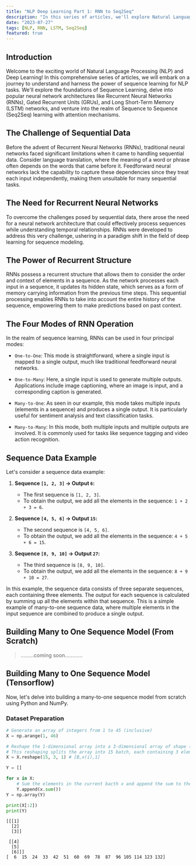 ```yaml
---
title: "NLP Deep Learning Part 1: RNN to Seq2Seq"
description: "In this series of articles, we'll explore Natural Language Processing (NLP) and Deep Learning, focusing on Sequence Learning with RNNs, GRUs, and LSTMs. We'll cover Sequence to Sequence (Seq2Seq) learning for tasks like machine translation and text generation, along with the attention mechanism. The articles use both dummy and real data for practical NLP projects, suitable for beginners and experienced practitioners alike. Get ready to build powerful sequence models for various NLP tasks!"
date: "2023-07-27"
tags: [NLP, RNN, LSTM, Seq2Seq]
featured: true
---
```


## Introduction

Welcome to the exciting world of Natural Language Processing (NLP) and Deep Learning! In this comprehensive series of articles, we will embark on a journey to understand and harness the power of sequence learning for NLP tasks. We'll explore the foundations of Sequence Learning, delve into popular neural network architectures like Recurrent Neural Networks (RNNs), Gated Recurrent Units (GRUs), and Long Short-Term Memory (LSTM) networks, and venture into the realm of Sequence to Sequence (Seq2Seq) learning with attention mechanisms.

## The Challenge of Sequential Data

Before the advent of Recurrent Neural Networks (RNNs), traditional neural networks faced significant limitations when it came to handling sequential data. Consider language translation, where the meaning of a word or phrase often depends on the words that came before it. Feedforward neural networks lack the capability to capture these dependencies since they treat each input independently, making them unsuitable for many sequential tasks.

## The Need for Recurrent Neural Networks

To overcome the challenges posed by sequential data, there arose the need for a neural network architecture that could effectively process sequences while understanding temporal relationships. RNNs were developed to address this very challenge, ushering in a paradigm shift in the field of deep learning for sequence modeling.

## The Power of Recurrent Structure

RNNs possess a recurrent structure that allows them to consider the order and context of elements in a sequence. As the network processes each input in a sequence, it updates its hidden state, which serves as a form of memory carrying information from the previous time steps. This sequential processing enables RNNs to take into account the entire history of the sequence, empowering them to make predictions based on past context.

## The Four Modes of RNN Operation

In the realm of sequence learning, RNNs can be used in four principal modes:

- `One-to-One`: This mode is straightforward, where a single input is mapped to a single output, much like traditional feedforward neural networks.

- `One-to-Many`: Here, a single input is used to generate multiple outputs. Applications include image captioning, where an image is input, and a corresponding caption is generated.

- `Many-to-One`: As seen in our example, this mode takes multiple inputs (elements in a sequence) and produces a single output. It is particularly useful for sentiment analysis and text classification tasks.

- `Many-to-Many`: In this mode, both multiple inputs and multiple outputs are involved. It is commonly used for tasks like sequence tagging and video action recognition.

## Sequence Data Example

Let's consider a sequence data example:

1. **Sequence `[1, 2, 3]` -> Output `6`:**
   - The first sequence is `[1, 2, 3]`.
   - To obtain the output, we add all the elements in the sequence: `1 + 2 + 3 = 6`.

2. **Sequence `[4, 5, 6]` -> Output `15`:**
   - The second sequence is `[4, 5, 6]`.
   - To obtain the output, we add all the elements in the sequence: `4 + 5 + 6 = 15`.

3. **Sequence `[8, 9, 10]` -> Output `27`:**
   - The third sequence is `[8, 9, 10]`.
   - To obtain the output, we add all the elements in the sequence: `8 + 9 + 10 = 27`.

In this example, the sequence data consists of three separate sequences, each containing three elements. The output for each sequence is calculated by summing up all the elements within that sequence. This is a simple example of many-to-one sequence data, where multiple elements in the input sequence are combined to produce a single output.

## Building Many to One Sequence Model (From Scratch)

> .........coming soon............

## Building Many to One Sequence Model (Tensorflow)

Now, let's delve into building a many-to-one sequence model from scratch using Python and NumPy.

### Dataset Preparation

```python
# Generate an array of integers from 1 to 45 (inclusive)
X = np.arange(1, 46)

# Reshape the 1-dimensional array into a 3-dimensional array of shape (15, 3, 1)
# This reshaping splits the array into 15 batch, each containing 3 elements, and each element has 1 feature.
X = X.reshape(15, 3, 1) # [B,x(i),1]

Y = []

for x in X:
    # Sum the elements in the current bacth x and append the sum to the Y list
    Y.append(x.sum())
Y = np.array(Y)

print(X[:2])
print(Y)
```

```text
[[[1]
  [2]
  [3]]

 [[4]
  [5]
  [6]]]
[  6  15  24  33  42  51  60  69  78  87  96 105 114 123 132]
``````